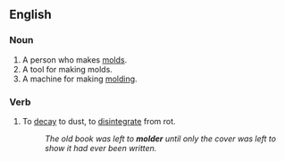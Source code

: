 ==English==
===Noun===
{{en-noun}}

#A person who makes [[mold]]s.
#A tool for making molds.
#A machine for making [[molding]].

===Verb===
{{en-verb}}

#To [[decay]] to dust, to [[disintegrate]] from rot.
#:''The old book was left to '''molder''' until only the cover was left to show it had ever been written.''